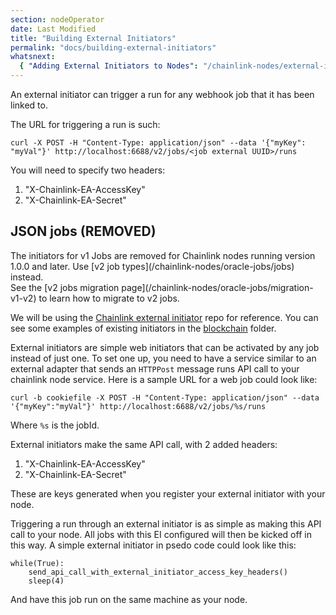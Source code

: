 ```yaml
---
section: nodeOperator
date: Last Modified
title: "Building External Initiators"
permalink: "docs/building-external-initiators"
whatsnext:
  { "Adding External Initiators to Nodes": "/chainlink-nodes/external-initiators/external-initiators-in-nodes" }
---
```



An external initiator can trigger a run for any webhook job that it has been linked to.

The URL for triggering a run is such:

```shell
curl -X POST -H "Content-Type: application/json" --data '{"myKey": "myVal"}' http://localhost:6688/v2/jobs/<job external UUID>/runs
```

You will need to specify two headers:

1. "X-Chainlink-EA-AccessKey"
1. "X-Chainlink-EA-Secret"

## JSON jobs (REMOVED)

<Aside type="caution" title="v1 Jobs are removed">
  The initiators for v1 Jobs are removed for Chainlink nodes running version 1.0.0 and later. Use [v2 job
  types](/chainlink-nodes/oracle-jobs/jobs) instead.
  <br />
  See the [v2 jobs migration page](/chainlink-nodes/oracle-jobs/migration-v1-v2) to learn how to migrate to v2 jobs.
</Aside>

We will be using the <a href="https://github.com/smartcontractkit/external-initiator">Chainlink external initiator</a> repo for reference. You can see some examples of existing initiators in the <a href="https://github.com/smartcontractkit/external-initiator/tree/master/blockchain" >blockchain</a> folder.

External initiators are simple web initiators that can be activated by any job instead of just one. To set one up, you need to have a service similar to an external adapter that sends an `HTTPPost` message runs API call to your chainlink node service. Here is a sample URL for a web job could look like:

```shell
curl -b cookiefile -X POST -H "Content-Type: application/json" --data '{"myKey":"myVal"}' http://localhost:6688/v2/jobs/%s/runs
```

Where `%s` is the jobId.

External initiators make the same API call, with 2 added headers:

1. "X-Chainlink-EA-AccessKey"
1. "X-Chainlink-EA-Secret"

These are keys generated when you register your external initiator with your node.

Triggering a run through an external initiator is as simple as making this API call to your node. All jobs with this EI configured will then be kicked off in this way. A simple external initiator in psedo code could look like this:

```text
while(True):
    send_api_call_with_external_initiator_access_key_headers()
    sleep(4)
```

And have this job run on the same machine as your node.
